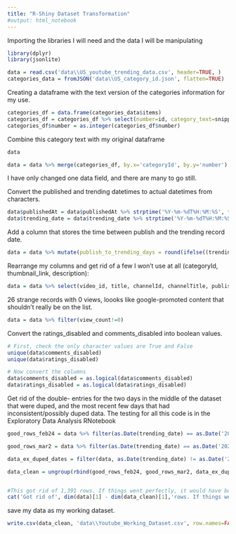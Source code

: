 ```yaml
---
title: "R-Shiny Dataset Transformation"
#output: html_notebook
---
```



Importing the libraries I will need and the data I will be manipulating
```r
library(dplyr)
library(jsonlite)
```
```r
data = read.csv('data\\US_youtube_trending_data.csv', header=TRUE, )
categories_data = fromJSON('data\\US_category_id.json', flatten=TRUE)
```

Creating a dataframe with the text version of the categories information for my use.
```r
categories_df = data.frame(categories_data$items)
categories_df = categories_df %>% select(number=id, category_text=snippet.title)
categories_df$number = as.integer(categories_df$number)
```
Combine this category text with my original dataframe

```r
data
```


```r
data = data %>% merge(categories_df, by.x='categoryId', by.y='number') %>% arrange(trending_date)
```
I have only changed one data field, and there are many to go still.


Convert the published and trending datetimes to actual datetimes from characters. 
```r
data$publishedAt = data$publishedAt %>% strptime('%Y-%m-%dT%H:%M:%S', tz='UTC')
data$trending_date = data$trending_date %>% strptime('%Y-%m-%dT%H:%M:%S', tz='UTC')
```

Add a column that stores the time between publish and the trending record date.
```r
data = data %>% mutate(publish_to_trending_days = round(ifelse((trending_date - publishedAt)>0,difftime(trending_date, publishedAt, units='days'),as.difftime(0,units='days')),2))
```
Rearrange my columns and get rid of a few I won't use at all (categoryId, thumbnail_link, description):
```r
data = data %>% select(video_id, title, channelId, channelTitle, publishedAt, trending_date, publish_to_trending_days, category_text, tags, view_count, likes, dislikes, comment_count, comments_disabled, ratings_disabled)
```

26 strange records with 0 views, loooks like google-promoted content that shouldn't really be on the list.
```r
data = data %>% filter(view_count!=0)
```

Convert the ratings_disabled and comments_disabled into boolean values.
```r
# First, check the only character values are True and False
unique(data$comments_disabled)
unique(data$ratings_disabled)

```
```r
# Now convert the columns
data$comments_disabled = as.logical(data$comments_disabled)
data$ratings_disabled = as.logical(data$ratings_disabled)
```

Get rid of the double- entries for the two days in the middle of the dataset that were duped, and the most recent few days that had inconsistent/possibly duped data.
The testing for all this code is in the Exploratory Data Analysis RNotebook
```r
good_rows_feb24 = data %>% filter(as.Date(trending_date) == as.Date('2021-02-24')) %>%group_by(video_id) %>% .[!duplicated(.$video_id), ]

good_rows_mar2 = data %>% filter(as.Date(trending_date) == as.Date('2021-03-02')) %>%group_by(video_id) %>% .[!duplicated(.$video_id), ]

data_ex_duped_dates = filter(data, as.Date(trending_date) != as.Date('2021-02-24') & as.Date(trending_date) != as.Date('2021-03-02') & as.Date(trending_date) < '2021-05-31')

data_clean = ungroup(rbind(good_rows_feb24, good_rows_mar2, data_ex_duped_dates)) %>% arrange(trending_date)


#This got rid of 1,391 rows. If things went perfectly, it would have been 1,400 rows. 
cat('Got rid of', dim(data)[1] - dim(data_clean)[1],'rows. If things went perfectly, it would have been 1,400 rows.')

```



save my data as my working dataset.
```r
write.csv(data_clean, 'data\\Youtube_Working_Dataset.csv', row.names=FALSE)
```






